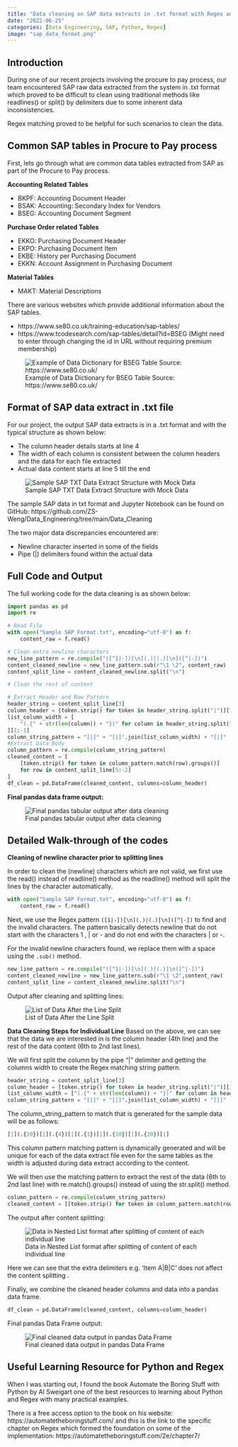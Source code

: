 ```yaml
---
title: "Data cleaning on SAP data extracts in .txt format with Regex and Python"
date: "2022-06-25"
categories: [Data Engineering, SAP, Python, Regex]
image: "sap_data_format.png"
---
```


## Introduction

During one of our recent projects involving the procure to pay process, our team encountered SAP raw data extracted from the system in .txt format which proved to be difficult to clean using traditional methods like readlines() or split() by delimiters due to some inherent data inconsistencies.

Regex matching proved to be helpful for such scenarios to clean the data.

## Common SAP tables in Procure to Pay process
First, lets go through what are common data tables extracted from SAP as part of the Procure to Pay process.

**Accounting Related Tables**

* BKPF: Accounting Document Header
* BSAK: Accounting: Secondary Index for Vendors
* BSEG: Accounting Document Segment

**Purchase Order related Tables**

* EKKO: Purchasing Document Header
* EKPO: Purchasing Document Item
* EKBE: History per Purchasing Document
* EKKN: Account Assignment in Purchasing Document

**Material Tables**

* MAKT: Material Descriptions

There are various websites which provide additional information about the SAP tables.

* https://www.se80.co.uk/training-education/sap-tables/
* https://www.tcodesearch.com/sap-tables/detail?id=BSEG (Might need to enter through changing the id in URL without requiring premium membership)

![Example of Data Dictionary for BSEG Table Source: https://www.se80.co.uk/](bseg_table.png)


## Format of SAP data extract in .txt file
For our project, the output SAP data extracts is in a .txt format and with the typical structure as shown below:

* The column header details starts at line 4
* The width of each column is consistent between the column headers and the data for each file extracted
* Actual data content starts at line 5 till the end

![Sample SAP TXT Data Extract Structure with Mock Data](sap_data_format.png)


The sample SAP data in txt format and Jupyter Notebook can be found on GitHub: https://github.com/ZS-Weng/Data_Engineering/tree/main/Data_Cleaning

The two major data discrepancies encountered are:

* Newline character inserted in some of the fields
* Pipe (|) delimiters found within the actual data

## Full Code and Output

The full working code for the data cleaning is as shown below:

```python
import pandas as pd
import re

# Read File
with open("Sample SAP Format.txt", encoding="utf-8") as f:
    content_raw = f.read()

# Clean extra newline characters
new_line_pattern = re.compile("([^1|-])[\n](.)|(.)[\n]([^|-])")
content_cleaned_newline = new_line_pattern.sub(r"\1 \2", content_raw)
content_split_line = content_cleaned_newline.split("\n")

# Clean the rest of content

# Extract Header and Row Pattern
header_string = content_split_line[3]
column_header = [token.strip() for token in header_string.split("|")][1:-1]
list_column_width = [
    "(.{" + str(len(column)) + "})" for column in header_string.split("|")
][1:-1]
column_string_pattern = "[|]" + "[|]".join(list_column_width) + "[|]"
#Extract Data Body
column_pattern = re.compile(column_string_pattern)
cleaned_content = [
    [token.strip() for token in column_pattern.match(row).groups()]
    for row in content_split_line[5:-2]
]
df_clean = pd.DataFrame(cleaned_content, columns=column_header)

```

**Final pandas data frame output:**

![Final pandas tabular output after data cleaning](final_pandas_output.png)

## Detailed Walk-through of the codes

**Cleaning of newline character prior to splitting lines**

In order to clean the \n (newline) characters which are not valid, we first use the read() instead of readline() method as the readline() method will split the lines by the \n character automatically.

```python
with open("Sample SAP Format.txt", encoding="utf-8") as f:        
    content_raw = f.read()
```

Next, we use the Regex pattern `([1|-])[\n](.)|(.)[\n]([^|-])` to find and the invalid \n characters. The pattern basically detects newline that do not start with the characters 1 , | or - and do not end with the characters | or -.

For the invalid newline characters found, we replace them with a space using the `.sub()` method.

```python
new_line_pattern = re.compile("([^1|-])[\n](.)|(.)[\n([^|-])")
content_cleaned_newline = new_line_pattern.sub(r"\1 \2",content_raw)
content_split_line = content_cleaned_newline.split("\n")
```
Output after cleaning and splitting lines:

![List of Data After the Line Split](data_after_split.png)

**Data Cleaning Steps for Individual Line**
Based on the above, we can see that the data we are interested in is the column header (4th line) and the rest of the data content (6th to 2nd last lines).

We will first split the column by the pipe “|” delimiter and getting the columns width to create the Regex matching string pattern.

```python
header_string = content_split_line[3]
column_header = [token.strip() for token in header_string.split("|")][1:-1]
list_column_width = ["(.{" + str(len(column)) + "})" for column in header_string.split("|")][1:-1]
column_string_pattern = "[|]" + "[|]".join(list_column_width) + "[|]"
```
The column_string_pattern to match that is generated for the sample data will be as follows:

```python
[|](.{10})[|](.{4})[|](.{3})[|](.{10})[|](.{20})[|]
```
This column pattern matching pattern is dynamically generated and will be unique for each of the data extract file even for the same tables as the width is adjusted during data extract according to the content.

We will then use the matching pattern to extract the rest of the data (6th to 2nd last line) with re.match().groups() instead of using the str.split() method.

```python
column_pattern = re.compile(column_string_pattern)
cleaned_content = [[token.strip() for token in column_pattern.match(row).groups()] for row in content_split_line[5:-2]]
```
The output after content splitting:

![Data in Nested List format after splitting of content of each individual line](output_after_splitting.png)

Here we can see that the extra delimiters e.g. ‘Item A|B|C’ does not affect the content splitting .

Finally, we combine the cleaned header columns and data into a pandas data frame.

```python
df_clean = pd.DataFrame(cleaned_content, columns=column_header)
```
Final pandas Data Frame output:

![Final cleaned data output in pandas Data Frame](final_output.png)

## Useful Learning Resource for Python and Regex
When I was starting out, I found the book Automate the Boring Stuff with Python by Al Sweigart one of the best resources to learning about Python and Regex with many practical examples.

There is a free access option to the book on his website: https://automatetheboringstuff.com/ and this is the link to the specific chapter on Regex which formed the foundation on some of the implementation: https://automatetheboringstuff.com/2e/chapter7/


